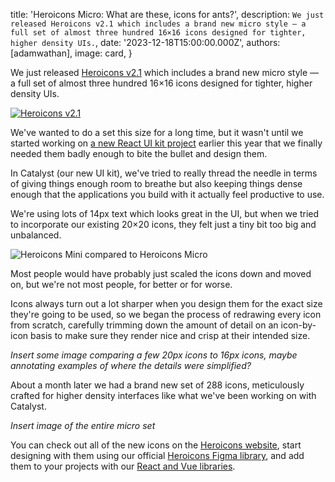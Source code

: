 
  title: 'Heroicons Micro: What are these, icons for ants?',
  description: `We just released Heroicons v2.1 which includes a brand new micro style — a full set of almost three hundred 16×16 icons designed for tighter, higher density UIs.`,
  date: '2023-12-18T15:00:00.000Z',
  authors: [adamwathan],
  image: card,
}


We just released [Heroicons v2.1](https://heroicons.com) which includes a brand new micro style — a full set of almost three hundred 16&times;16 icons designed for tighter, higher density UIs.

[![Heroicons v2.1](./banner.jpg)](https://heroicons.com)

We've wanted to do a set this size for a long time, but it wasn't until we started working on [a new React UI kit project](https://twitter.com/steveschoger/status/1725246591269769363) earlier this year that we finally needed them badly enough to bite the bullet and design them.

In Catalyst (our new UI kit), we've tried to really thread the needle in terms of giving things enough room to breathe but also keeping things dense enough that the applications you build with it actually feel productive to use.

We're using lots of 14px text which looks great in the UI, but when we tried to incorporate our existing 20×20 icons, they felt just a tiny bit too big and unbalanced.

![Heroicons Mini compared to Heroicons Micro](./mini-vs-micro.jpg)

Most people would have probably just scaled the icons down and moved on, but we're not most people, for better or for worse.

Icons always turn out a lot sharper when you design them for the exact size they're going to be used, so we began the process of redrawing every icon from scratch, carefully trimming down the amount of detail on an icon-by-icon basis to make sure they render nice and crisp at their intended size.

_Insert some image comparing a few 20px icons to 16px icons, maybe annotating examples of where the details were simplified?_

About a month later we had a brand new set of 288 icons, meticulously crafted for higher density interfaces like what we've been working on with Catalyst.

_Insert image of the entire micro set_

You can check out all of the new icons on the [Heroicons website](https://heroicons.com), start designing with them using our official [Heroicons Figma library](https://www.figma.com/community/file/958423903283802665/heroicons), and add them to your projects with our [React and Vue libraries](https://github.com/tailwindlabs/heroicons).
